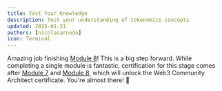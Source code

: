 ```yaml
---
title: Test Your Knowledge
description: Test your understanding of tokenomics concepts
updated: 2025-01-31
authors: [nicolasarnedo]
icon: Terminal
---
```


<Quiz quizId="801" />
<Quiz quizId="802" />
<Quiz quizId="803" />
<Quiz quizId="804" />
<Quiz quizId="805" />

Amazing job finishing [Module 8](/academy/codebase-entrepreneur-community/08-mastering-tokenomics/01-introduction)! This is a big step forward. While completing a single module is fantastic, certification for this stage comes after [Module 7](/academy/codebase-entrepreneur-community/07-community-building/01-introduction) and [Module 8](/academy/codebase-entrepreneur-community/08-mastering-tokenomics/01-introduction), which will unlock the Web3 Community Architect certificate. You're almost there! 🌟
